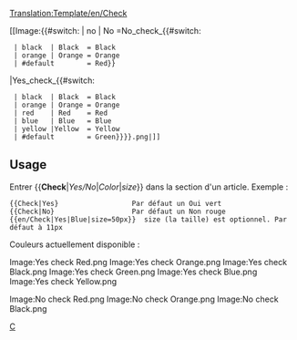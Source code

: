 <noinclude>[[Translation:Template/en/Check]]</noinclude><noinclude>

</noinclude>

<includeonly>
[[Image:{{#switch: {{{1|}}} | no | No =No_check_{{#switch: {{{2|}}} 
  | black  | Black  = Black 
  | orange | Orange = Orange 
  | #default        = Red}}
|Yes_check_{{#switch: {{{2|}}} 
  | black  | Black  = Black 
  | orange | Orange = Orange 
  | red    | Red    = Red 
  | blue   | Blue   = Blue 
  | yellow |Yellow  = Yellow
  | #default        = Green}}}}.png|{{{size|11px}}}]]</includeonly><noinclude>

==Usage==
Entrer <nowiki>{{</nowiki>'''Check'''|''Yes/No''|''Color''|''size''<nowiki>}}</nowiki> dans la section d'un article. Exemple :
<pre>
{{Check|Yes}                  Par défaut un Oui vert
{{Check|No}                   Par défaut un Non rouge
{{en/Check|Yes|Blue|size=50px}}  size (la taille) est optionnel. Par défaut à 11px
</pre>

Couleurs actuellement disponible :

<gallery widths=30px heights=30px perrow=7 caption="Contrôle positif">
Image:Yes check Red.png
Image:Yes check Orange.png
Image:Yes check Black.png
Image:Yes check Green.png
Image:Yes check Blue.png
Image:Yes check Yellow.png
</gallery>

<gallery widths=30px heights=30px perrow=7 caption="Contrôle négatif">
Image:No check Red.png
Image:No check Orange.png
Image:No check Black.png
</gallery>


[[Category:fr/Modèles|C]]
</noinclude>